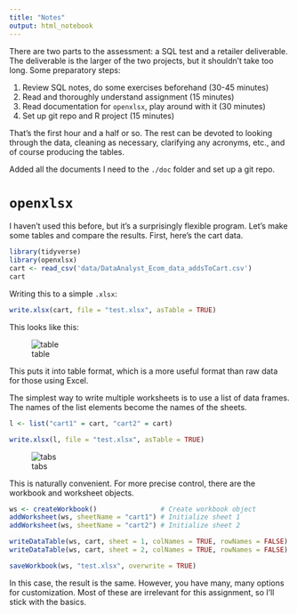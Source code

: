```yaml
---
title: "Notes"
output: html_notebook
---
```


There are two parts to the assessment: a SQL test and a retailer deliverable. The deliverable is the larger of the two projects, but it shouldn't take too long. Some preparatory steps: 

1. Review SQL notes, do some exercises beforehand (30-45 minutes)
2. Read and thoroughly understand assignment (15 minutes)
3. Read documentation for `openxlsx`, play around with it (30 minutes)
4. Set up git repo and R project (15 minutes)

That's the first hour and a half or so. The rest can be devoted to looking through the data, cleaning as necessary, clarifying any acronyms, etc., and of course producing the tables. 

Added all the documents I need to the `./doc` folder and set up a git repo. 


# `openxlsx` 
I haven't used this before, but it's a surprisingly flexible program. Let's make some tables and compare the results. First, here's the cart data. 

```r
library(tidyverse)
library(openxlsx)
cart <- read_csv('data/DataAnalyst_Ecom_data_addsToCart.csv')
cart
```

Writing this to a simple `.xlsx`: 

```r
write.xlsx(cart, file = "test.xlsx", asTable = TRUE)
```

This looks like this: 

![table](.\img\tab1.jpg)

This puts it into table format, which is a more useful format than raw data for those using Excel. 


The simplest way to write multiple worksheets is to use a list of data frames. The names of the list elements become the names of the sheets. 

```r
l <- list("cart1" = cart, "cart2" = cart)

write.xlsx(l, file = "test.xlsx", asTable = TRUE)
```

![tabs](.\img\tab2.jpg)

This is naturally convenient. For more precise control, there are the workbook and worksheet objects. 

```r
ws <- createWorkbook()                # Create workbook object
addWorksheet(ws, sheetName = "cart1") # Initialize sheet 1
addWorksheet(ws, sheetName = "cart2") # Initialize sheet 2

writeDataTable(ws, cart, sheet = 1, colNames = TRUE, rowNames = FALSE)
writeDataTable(ws, cart, sheet = 2, colNames = TRUE, rowNames = FALSE)

saveWorkbook(ws, "test.xlsx", overwrite = TRUE)
```

In this case, the result is the same. However, you have many, many options for customization. Most of these are irrelevant for this assignment, so I'll stick with the basics. 



